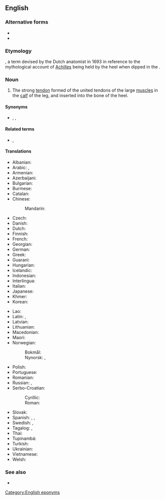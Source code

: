 {{also|Achilles' tendon}}
==English==

===Alternative forms===
* {{l|en|Achilles' tendon}}
* {{l|en|tendon of Achilles}}

===Etymology===
{{calque|en|NL.|Achillis tendo}}, a term devised by the Dutch anatomist {{w|Philip Verheyden}} in 1693 in reference to the mythological account of [[Achilles]] being held by the heel when dipped in the {{w|Styx|River Styx}}.

===Noun===
{{en-noun}}

# {{lb|en|anatomy}} The strong [[tendon]] formed of the united tendons of the large [[muscle]]s in the [[calf]] of the leg, and inserted into the bone of the heel.

====Synonyms====
* {{sense|anatomy}} {{l|en|calcaneal tendon}}, {{l|en|tendo Achillis}}, {{l|en|tendo calcaneus}}

====Related terms====
* {{l|en|Achilles jerk}}, {{l|en|Achilles reflex}}

====Translations====
{{trans-top|strong tendon in the calf of the leg}}
* Albanian: {{t-needed|sq}}
* Arabic: {{t|ar|وَتَر أَخِيل|m}}, {{t|ar|عُرْقُوب|m}}
* Armenian: {{t|hy|աքիլեսյան ջիլ}}
* Azerbaijani: {{t|az|Axilles vətəri}}
* Bulgarian: {{t|bg|ахилесово сухожилие|n}}
* Burmese: {{t-needed|my}}
* Catalan: {{t|ca|tendó d'Aquil·les}}
* Chinese:
*: Mandarin: {{t+|cmn|跟腱|tr=gēnjiàn}}
* Czech: {{t|cs|Achillova šlacha|f}}
* Danish: {{t|da|akillessene|c}}
* Dutch: {{t+|nl|achillespees|f}}
* Finnish: {{t+|fi|akillesjänne}}
* French: {{t+|fr|tendon d’Achille|m}}
* Georgian: {{t|ka|აქილევსის მყესი}}
* German: {{t+|de|Achillessehne|f}}
* Greek: {{t+|el|αχίλλειος τένοντας|m}}
* Guaraní: {{t|gn|pytasã}}
* Hungarian: {{t+|hu|Achilles-ín}}
* Icelandic: {{t+|is|hásin|f}}
* Indonesian: {{t|id|tendon achilles}}
* Interlingua: {{t|ia|tendon de Achilles}}
* Italian: {{t+|it|tendine di Achille|m}}
* Japanese: {{t|ja|アキレス腱|tr=[[あきれすけん]], akiresu-ken}}
* Khmer: {{t|km|សរសៃពួរកែង|tr=sɑɑ say puə kaeŋ|sc=Khmr}}
* Korean: {{t+|ko|아킬레스건}}
{{trans-mid}}
* Lao: {{t-needed|lo}}
* Latin: {{t|la|tendo calcaneus|m}}, {{t|la|tendo Achillis|m}}
* Latvian: {{t|lv|Ahileja cīpsla|f}}
* Lithuanian: {{t|lt|kulninė sausgyslė|f}}
* Macedonian: {{t-needed|mk}}
* Maori: {{t|mi|iohere punga}}
* Norwegian:
*: Bokmål: {{t|nb|akillessene|m|f}}
*: Nynorsk: {{t|nn|akillessen|f}}, {{t|nn|akillessene|f}}
* Polish: {{t+|pl|ścięgno Achillesa|n}}
* Portuguese: {{t|pt|tendão de Aquiles|m}}
* Romanian: {{t|ro|tendonul lui Ahile|n}}
* Russian: {{t+|ru|ахи́ллово сухожи́лие|n}}, {{t|ru|пя́точное сухожи́лие|n}}
* Serbo-Croatian:
*: Cyrillic: {{t|sh|Ахилова тетива|f}}
*: Roman: {{t|sh|Ahilova tetiva|f}}
* Slovak: {{t|sk|Achillova šľacha|f}}
* Spanish: {{t|es|tendón aquíleo|m}}, {{t|es|tendón de Aquiles|m}}, {{t|es|tendón calcáneo|m}}
* Swedish: {{t+|sv|hälsena|c}}, {{t+|sv|akillessena}}
* Tagalog: {{t|tl|litid ni Akiles}}, {{t|tl|litid ni Aquiles}}
* Thai: {{t-needed|th}}
* Tupinambá: {{t|tpn|pytasama}}
* Turkish: {{t|tr|Aşil tendonu}}
* Ukrainian: {{t-needed|uk}}
* Vietnamese: {{t-needed|vi}}
* Welsh: {{t|cy|gweyllen y ffêr|f}}
{{trans-bottom}}

===See also===
* {{projectlink|wikipedia}}

[[Category:English eponyms]]